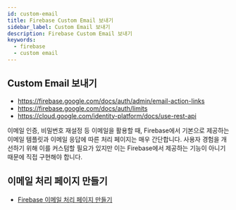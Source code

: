 ```yaml
---
id: custom-email
title: Firebase Custom Email 보내기
sidebar_label: Custom Email 보내기
description: Firebase Custom Email 보내기
keywords:
  - firebase
  - custom email
---
```


## Custom Email 보내기

- https://firebase.google.com/docs/auth/admin/email-action-links
- https://firebase.google.com/docs/auth/limits
- https://cloud.google.com/identity-platform/docs/use-rest-api

이메일 인증, 비밀번호 재설정 등 이메일을 활용할 때, Firebase에서 기본으로 제공하는 이메일 템플릿과 이메일 응답에 따른 처리 페이지는 매우 간단합니다. 사용자 경험을 개선하기 위해 이를 커스텀할 필요가 있지만 이는 Firebase에서 제공하는 기능이 아니기 때문에 직접 구현해야 합니다.

## 이메일 처리 페이지 만들기

- [Firebase 이메일 처리 페이지 만들기](/docs/lang/javascript/libraries/firebase/custom-email-handler)
